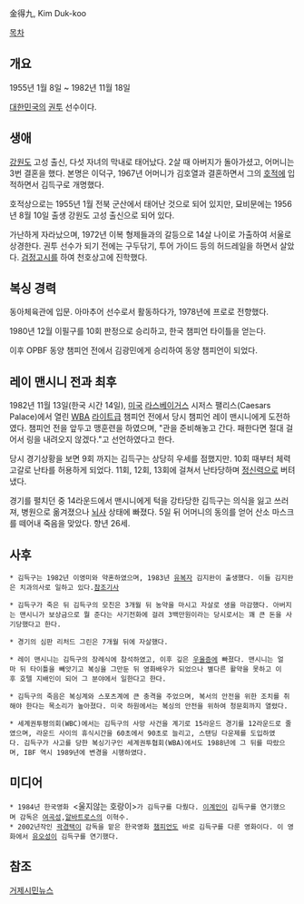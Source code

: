 金得九, Kim Duk-koo

[[목차]]
== 개요 ==
1955년 1월 8일 ~ 1982년 11월 18일

[[대한민국]]의 [[권투]] 선수이다.

== 생애 ==
[[강원도]] 고성 출신, 다섯 자녀의 막내로 태어났다. 2살 때 아버지가 돌아가셨고, 어머니는 3번 결혼을 했다. 본명은 이덕구, 1967년 어머니가 김호열과 결혼하면서 그의 [[호적]]에 입적하면서 김득구로 개명했다.

호적상으로는 1955년 1월 전북 군산에서 태어난 것으로 되어 있지만, 묘비문에는 1956년 8월 10일 출생 강원도 고성 출신으로 되어 있다.

가난하게 자라났으며, 1972년 이복 형제들과의 갈등으로 14살 나이로 가출하여 서울로 상경한다. 권투 선수가 되기 전에는 구두닦기, 투어 가이드 등의 허드레일을 하면서 살았다. [[검정고시]]를 하여 천호상고에 진학했다.

== 복싱 경력 ==
동아체육관에 입문. 아마추어 선수로서 활동하다가, 1978년에 프로로 전향했다.

1980년 12월 이필구를 10회 판정으로 승리하고, 한국 챔피언 타이틀을 얻는다.

이후 OPBF 동양 챔피언 전에서 김광민에게 승리하여 동양 챔피언이 되었다.

== 레이 맨시니 전과 최후 ==
1982년 11월 13일(한국 시간 14일), [[미국]] [[라스베이거스]] 시저스 팰리스(Caesars Palace)에서 열린 [[WBA]] [[라이트급]] 챔피언 전에서 당시 챔피언 레이 맨시니에게 도전하였다. 챔피언 전을 앞두고 맹훈련을 하였으며, "관을 준비해놓고 간다. 패한다면 절대 걸어서 링을 내려오지 않겠다."고 선언하였다고 한다.

당시 경기상황을 보면 9회 까지는 김득구는 상당히 우세를 점했지만. 10회 때부터 체력고갈로 난타를 허용하게 되었다. 11회, 12회, 13회에 걸쳐서 난타당하며 [[정신력]]으로 버텨냈다.

경기를 펼치던 중 14라운드에서 맨시니에게 턱을 강타당한 김득구는 의식을 잃고 쓰러져, 병원으로 옮겨졌으나 [[뇌사]] 상태에 빠졌다. 5일 뒤 어머니의 동의를 얻어 산소 마스크를 떼어내 죽음을 맞았다. 향년 26세.

== 사후 ==
 * 김득구는 1982년 이영미와 약혼하였으며, 1983년 [[유복자]] 김지완이 출생했다. 이들 김지완은 치과의사로 일하고 있다.[http://article.joins.com/news/article/article.asp?total_id=9406831 참조기사]

 * 김득구가 죽은 뒤 김득구의 모친은 3개월 뒤 농약을 마시고 자살로 생을 마감했다. 아버지는 맨시니가 보상금으로 뭘 준다는 사기전화에 걸려 3백만원이라는 당시로서는 꽤 큰 돈을 사기당했다고 한다.

 * 경기의 심판 리처드 그린은 7개월 뒤에 자살했다.

 * 레이 맨시니는 김득구의 장례식에 참석하였고, 이후 깊은 [[우울증]]에 빠졌다. 맨시니는 얼마 뒤 타이틀을 빼앗기고 복싱을 그만둔 뒤 영화배우가 되었으나 별다른 활약을 못하고 이후 호텔 지배인이 되어 그 분야에서 일한다고 한다.

 * 김득구의 죽음은 복싱계와 스포츠계에 큰 충격을 주었으며, 복서의 안전을 위한 조치를 취해야 한다는 목소리가 높아졌다. 미국 하원에서는 복싱의 안전을 위하여 청문회까지 열렸다.

 * 세계권투평의회(WBC)에서는 김득구의 사망 사건을 계기로 15라운드 경기를 12라운드로 줄였으며, 라운드 사이의 휴식시간을 60초에서 90초로 늘리고, 스탠딩 다운제를 도입하였다. 김득구가 사고를 당한 복싱기구인 세계권투협회(WBA)에서도 1988년에 그 뒤를 따랐으며, IBF 역시 1989년에 변경을 시행하였다.

== 미디어 ==
 * 1984년 한국영화 <울지않는 호랑이>가 김득구를 다뤘다. [[이계인]]이 김득구를 연기했으며 감독은 [[여곡성]],[[알바트로스]]의 이혁수.
 * 2002년작인 [[곽경택]]이 감독을 맡은 한국영화 [[챔피언]]도 바로 김득구를 다룬 영화이다. 이 영화에서 [[유오성]]이 김득구를 연기했다.

== 참조 ==
[http://www.geojesiminnews.co.kr/news/articleView.html?idxno=609 거제시민뉴스]
